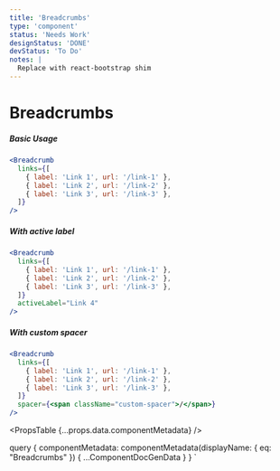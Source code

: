 ```yaml
---
title: 'Breadcrumbs'
type: 'component'
status: 'Needs Work'
designStatus: 'DONE'
devStatus: 'To Do'
notes: |
  Replace with react-bootstrap shim
---
```



# Breadcrumbs

<SingleComponentStatus frontmatter={props?.pageContext?.frontmatter} />

##### Basic Usage

```jsx live
<Breadcrumb
  links={[
    { label: 'Link 1', url: '/link-1' },
    { label: 'Link 2', url: '/link-2' },
    { label: 'Link 3', url: '/link-3' },
  ]}
/>
```

##### With active label

```jsx live
<Breadcrumb
  links={[
    { label: 'Link 1', url: '/link-1' },
    { label: 'Link 2', url: '/link-2' },
    { label: 'Link 3', url: '/link-3' },
  ]}
  activeLabel="Link 4"
/>
```

##### With custom spacer

```jsx live
<Breadcrumb
  links={[
    { label: 'Link 1', url: '/link-1' },
    { label: 'Link 2', url: '/link-2' },
    { label: 'Link 3', url: '/link-3' },
  ]}
  spacer={<span className="custom-spacer">/</span>}
/>
```


<PropsTable {...props.data.componentMetadata} />

  query {
    componentMetadata: componentMetadata(displayName: { eq: "Breadcrumbs" }) {
      ...ComponentDocGenData
    }
  }
`
